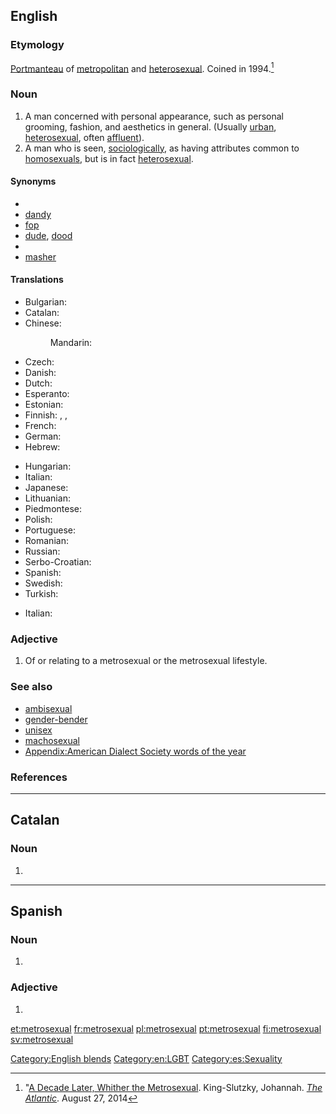 ==English==
{{wikipedia}}

===Etymology===
[[portmanteau word|Portmanteau]] of [[metropolitan]] and [[heterosexual]]. Coined in 1994.<ref>"[http://www.theawl.com/2014/08/a-decade-later-whither-the-metrosexual A Decade Later, Whither the Metrosexual]. King-Slutzky, Johannah. ''[[:w:The Atlantic|The Atlantic]]''. August 27, 2014</ref>

===Noun===
{{en-noun|head=[[metro-|metro]][[sexual]]}}

# A man concerned with personal appearance, such as personal grooming, fashion, and aesthetics in general. (Usually [[urban]], [[heterosexual]], often [[affluent]]). <!-- A concern for personal image is interpreted socially as being "homosexual" in some social circles, leaving "Gay Straight Male" as the logical terminology in that social context to describe a straight male concerned with fashion and personal appearance.-->
# A man who is seen, [[sociologically]], as having attributes common to [[homosexuals]], but is in fact [[heterosexual]].

====Synonyms====
* {{l|en|boulevardier}}
* [[dandy]] {{qualifier|19th Century}}
* [[fop]] {{qualifier|19th Century}}
* [[dude]], [[dood]] {{qualifier|archaic}}
* {{l|en|man about town}}
* [[masher]] {{qualifier|archaic}}

====Translations====
{{trans-top|A man concerned with personal appearance}}
* Bulgarian: {{t|bg|метросексуален|tr=metroseksualen}}
* Catalan: {{t|ca|metrosexual}}
* Chinese:
*: Mandarin: {{t|cmn|都市美男|tr=dūshì měinán|sc=Hani}}
* Czech: {{t|cs|metrosexuál}}
* Danish: {{t|da|metrosexuel}}
* Dutch: {{t+|nl|metroseksueel}}
* Esperanto: {{t|eo|metroseksulo}}
* Estonian: {{t|et|metroseksuaal}}
* Finnish: {{t|fi|metroseksuaali}}, {{t|fi|hienostelija}}, {{t+|fi|keikari}}
* French: {{t+|fr|métrosexuel|m}}
* German: {{t|de|Metrosexueller|m}}
* Hebrew: {{t|he|מטרוסקסואל|tr=metroseksual}}
{{trans-mid}}
* Hungarian: {{t|hu|metroszexuális}}
* Italian: {{t+|it|metrosessuale}}
* Japanese: {{t|ja|メトロセクシャル|tr=metorosekusharu|sc=Jpan}}
* Lithuanian: {{t|lt|metroseksualas}}
* Piedmontese: {{t|pms|gadan}}
* Polish: {{t+|pl|metroseksualny}}
* Portuguese: {{t+|pt|metrossexual|m}}
* Romanian: {{t|ro|metrosexual}}
* Russian: {{t|ru|метросексуал|m|tr=metrosɛksuál|sc=Cyrl}}
* Serbo-Croatian: {{t|sh|метросексуалан|sc=Cyrl}}
* Spanish: {{t|es|metrosexual}}
* Swedish: {{t+|sv|metrosexuell}}
* Turkish: {{t+|tr|metroseksüel}}
{{trans-bottom}}

{{checktrans-top}}
* Italian: {{t-check|it|vitellone|m}} <!--This doesn't seem to be correct: see my comment on the discussion page - Paul G-->
{{trans-mid}}
{{trans-bottom}}

===Adjective===
{{en-adj}}

# Of or relating to a metrosexual or the metrosexual lifestyle.

===See also===
* [[ambisexual]]
* [[gender-bender]]
* [[unisex]]
* [[machosexual]]
* [[Appendix:American Dialect Society words of the year]]

===References===
<references />

[[Category:English blends]]
[[Category:en:LGBT]]

----

==Catalan==

===Noun===
{{ca-noun|m}}

# {{l|en|metrosexual}}

----
==Spanish==
===Noun===
{{es-noun|m|metrosexuales}}

# {{l/en|metrosexual}}

===Adjective===
{{es-adj|pl=metrosexuales}}

# {{l/en|metrosexual}}

[[Category:es:Sexuality]]

[[et:metrosexual]]
[[fr:metrosexual]]
[[pl:metrosexual]]
[[pt:metrosexual]]
[[fi:metrosexual]]
[[sv:metrosexual]]